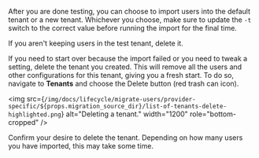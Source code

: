 
After you are done testing, you can choose to import users into the default tenant or a new tenant. Whichever you choose, make sure to update the `-t` switch to the correct value before running the import for the final time.

If you aren't keeping users in the test tenant, delete it.

If you need to start over because the import failed or you need to tweak a setting, delete the tenant you created. This will remove all the users and other configurations for this tenant, giving you a fresh start. To do so, navigate to <strong>Tenants</strong> and choose the <InlineUIElement>Delete</InlineUIElement> button (red trash can icon).

<img src={`/img/docs/lifecycle/migrate-users/provider-specific/${props.migration_source_dir}/list-of-tenants-delete-highlighted.png`} alt="Deleting a tenant." width="1200" role="bottom-cropped" />

Confirm your desire to delete the tenant. Depending on how many users you have imported, this may take some time.
